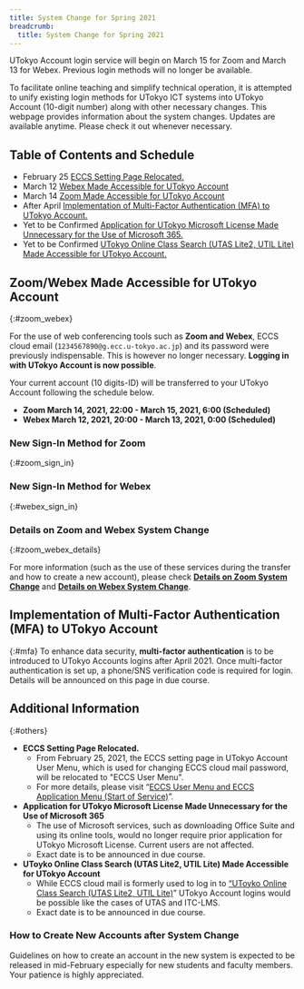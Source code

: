 ```yaml
---
title: System Change for Spring 2021
breadcrumb:
  title: System Change for Spring 2021
---
```


<div class="box--important">UTokyo Account login service will begin on March 15 for Zoom and March 13 for Webex. Previous login methods will no longer be available.</div>

To facilitate online teaching and simplify technical operation, it is attempted to unify existing  login methods for UTokyo ICT systems into UTokyo Account (10-digit number) along with other necessary changes.
This webpage provides information about the system changes. Updates are available anytime. Please check it out whenever necessary.

## Table of Contents and Schedule

- February 25 [ECCS Setting Page Relocated.](#eccs)
- March 12 [Webex Made Accessible for UTokyo Account](#zoom_webex)
- March 14 [Zoom Made Accessible for UTokyo Account](#zoom_webex)
- After April [Implementation of Multi-Factor Authentication (MFA) to UTokyo Account.](#mfa)
- Yet to be Confirmed [ Application for UTokyo Microsoft License Made Unnecessary for the Use of Microsoft 365.](#microsoft)
- Yet to be Confirmed [UTokyo Online Class Search (UTAS Lite2, UTIL Lite) Made Accessible for UTokyo Account.](#lite)

## Zoom/Webex Made Accessible for UTokyo Account
{:#zoom_webex}

For the use of web conferencing tools such as **Zoom and Webex**, ECCS cloud email (`1234567890@g.ecc.u-tokyo.ac.jp`) and its password were previously indispensable. This is however no longer necessary. **Logging in with UTokyo Account is now possible**.

Your current account (10 digits-ID) will be transferred to your UTokyo Account following the schedule below.

- **Zoom March 14, 2021, 22:00 - March 15, 2021, 6:00 (Scheduled)**
- **Webex March 12, 2021, 20:00 - March 13, 2021, 0:00 (Scheduled)**

### New Sign-In Method for Zoom
{:#zoom_sign_in}

<ZoomSignIn />

### New Sign-In Method for Webex
{:#webex_sign_in}

<WebexSignIn />

### Details on Zoom and Webex System Change
{:#zoom_webex_details}

For more information (such as the use of these services during the transfer and how to create a new account), please check **[Details on Zoom System Change](zoom/)** and **[Details on Webex System Change](webex/)**.


## Implementation of Multi-Factor Authentication (MFA) to UTokyo Account
{:#mfa}
To enhance data security, **multi-factor authentication** is to be introduced to UTokyo Accounts logins after April 2021. Once multi-factor authentication is set up,  a phone/SNS verification code is required for login. Details will be announced on this page in due course.

## Additional Information
{:#others}
- <span id="eccs">**ECCS Setting Page Relocated.**</span>
    - From February 25, 2021, the ECCS setting page in UTokyo Account User Menu, which is used for changing ECCS cloud mail password, will be relocated to "ECCS User Menu".
    - For more details, please visit “[ECCS User Menu and ECCS Application Menu (Start of Service)](https://www.ecc.u-tokyo.ac.jp/en/announcement/2021/02/15_3260.html)”.
- <span id="microsoft">**Application for UTokyo Microsoft License Made Unnecessary for the Use of Microsoft 365**</span>
    - The use of Microsoft services, such as downloading Office Suite and using its online tools, would no longer require prior application for UTokyo Microsoft License. Current users are not affected.
    - Exact date is to be announced in due course.
- <span id="lite">**UToyko Online Class Search (UTAS Lite2, UTIL Lite) Made Accessible for UTokyo Account**</span>
    - While ECCS cloud mail is formerly used to log in to [“UToyko Online Class Search (UTAS Lite2, UTIL Lite)](https://utelecon-directory.adm.u-tokyo.ac.jp/en/)” UTokyo Account logins would be possible like the cases of UTAS and ITC-LMS.
    - Exact date is to be announced in due course.  
    
### How to Create New Accounts after System Change
Guidelines on how to create an account in the new system is expected to be released in mid-February especially for new students and faculty members. Your patience is highly appreciated.
